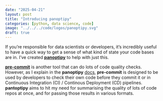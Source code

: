 ```yaml
---
date: "2025-04-21"
layout: post
title: "Introducing panoptipy"
categories: [python, data science, code]
image: "../../../code/logos/panoptipy.svg"
draft: true
---
```


If you're responsible for data scientists or developers, it's incredibly useful to have a quick way to get a sense of what kind of state your code bases are in. I've created [**panoptipy**](https://aeturrell.github.io/panoptipy/) to help with just this.

[**pre-commit**](https://pre-commit.com/) is another tool that can do lots of code quality checks. However, as I explain in the **panoptipy** [docs](https://aeturrell.github.io/panoptipy/), **pre-commit** is designed to be used by developers to check their own code before they commit it or in Continuous Integration (CI) / Continous Deployment (CD) pipelines. **pantoptipy** aims to hit my need for summarising the quality of lots of code repos at once, and for passing those results in various formats.
